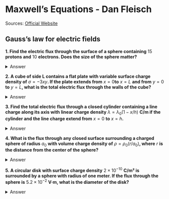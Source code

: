 # Maxwell's Equations - Dan Fleisch {.unnumbered}

Sources: [Official Website](https://www.danfleisch.com/maxwell/)

## Gauss’s law for electric fields

**1. Find the electric flux through the surface of a sphere containing** $15$ **protons and** $10$ **electrons. Does the size of the sphere matter?**

<details>
<summary>Answer</summary>
<!-- type answer below -->

</details>

**2. A cube of side L contains a flat plate with variable surface charge density of** $σ = -3xy$**. If the plate extends from** $x = 0$**to** $x = L$ **and from** $y = 0$ **to** $y = L$**, what is the total electric flux through the walls of the cube?**

<details>

<summary>Answer</summary>

</details>

**3. Find the total electric flux through a closed cylinder containing a line charge along its axis with linear charge density** $λ = λ_0(1-x/h)$ **C/m if the cylinder and the line charge extend from** $x = 0$ **to** $x = h$**.**

<details>

<summary>Answer</summary>

</details>

**4. What is the flux through any closed surface surrounding a charged sphere of radius** $a_0$ **with volume charge density of** $ρ = ρ_0(r/a_0)$**, where** $r$ **is the distance from the center of the sphere?**

<details>

<summary>Answer</summary>

</details>

**5. A circular disk with surface charge density** $2 \times 10^{-10}$ **C/m² is surrounded by a sphere with radius of one meter. If the flux through the sphere is** $5.2 \times 10^{-2}$ **V·m, what is the diameter of the disk?**

<details>

<summary>Answer</summary>

</details>
